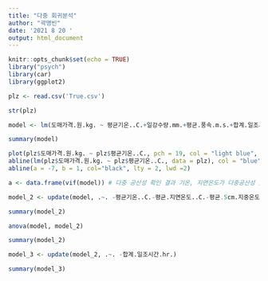 ---
title: "다중 회귀분석"
author: "곽명빈"
date: '2021 8 20 '
output: html_document
---

```{r setup, include=FALSE}
knitr::opts_chunk$set(echo = TRUE)
library("psych")
library(car)
library(ggplot2)
```

```{r}
plz <- read.csv('True.csv')

str(plz)

model <- lm(도매가격.원.kg. ~ 평균기온..C.+일강수량.mm.+평균.풍속.m.s.+합계.일조시간.hr.+평균.지면온도..C.+평균.5cm.지중온도..C.+생산량..톤.+X10a당.생산량.톤, data = plz)

summary(model)

```

```{r}
plot(plz$도매가격.원.kg. ~ plz$평균기온..C., pch = 19, col = "light blue", xlab = "기온", ylab = "도매가격")
abline(lm(plz$도매가격.원.kg. ~ plz$평균기온..C., data = plz), col = "blue", lwd = 3)
abline(a = -7, b = 1, col="black", lty = 2, lwd =2)
```
```{r}
a <- data.frame(vif(model)) # 다중 공산성 확인 결과 기온, 지면온도가 다중공산성 있는 것으로 확인

model_2 <- update(model, .~. -평균기온..C.-평균.지면온도..C.-평균.5cm.지중온도..C.)

summary(model_2)

anova(model, model_2)

summary(model_2)

model_3 <- update(model_2, .~. -합계.일조시간.hr.)

summary(model_3)
```

